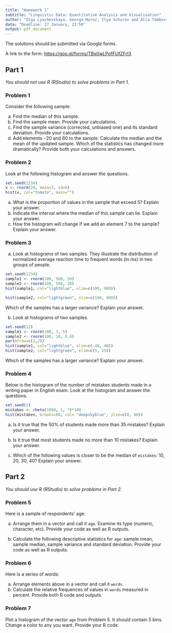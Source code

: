 ```yaml
---
title: "Homework 1"
subtitle: "Linguistic Data: Quantitative Analysis and Visualisation"
author: "Olga Lyashevskaya, George Moroz, Ilya Schurov and Alla Tambovtseva"
date: "Deadline: 27 January, 23:59"
output: pdf_document
---
```

The solutions should be submitted via Google forms. 

A link to the form: <https://goo.gl/forms/TBx0wLPofFUfZFrI3>.

## Part 1

*You should not use R (RStudio) to solve problems in Part 1.*

### Problem 1

Consider the following sample:

\begin{center}
$2$, $8$, $7$, $8$, $1$, $12$, $6$, $4$, $10$, $2$
\end{center}

a. Find the median of this sample.
b. Find the sample mean. Provide your calculations.
c. Find the sample variance (corrected, unbiased one) and its standard deviation. Provide your calculations.
d. Add elements $-20$ and $80$ to the sample. Calculate the median and the mean of the updated sample. Which of the statistics has changed more dramatically? Provide both your calculations and answers. 

### Problem 2

Look at the following histogram and answer the questions.

```r
set.seed(1234)
x <- rnorm(20, mean=3, sd=6)
hist(x, col="tomato", main="")
```

a. What is the proportion of values in the sample that exceed $5$? Explain your answer.
b. Indicate the interval where the median of this sample can lie. Explain your answer.
c. How the histogram will change if we add an element $7$ to the sample? Explain your answer.

### Problem 3
a. Look at histograms of two samples. They illustrate the distribution of normalized average reaction time to frequent words (in ms) in two groups of people.

```r
set.seed(1234)
sample1 <- rnorm(100, 500, 50)
sample2 <- rnorm(100, 500, 20)
hist(sample1, col="lightblue", xlim=c(100, 900))
```

```r
hist(sample2, col="lightgreen", xlim=c(100, 900))
```

Which of the samples has a larger variance? Explain your answer.

\newpage

b. Look at histograms of two samples.

```r
set.seed(12)
sample1 <- rnorm(100, 3, 5)
sample2 <- rnorm(100, 10, 0.8)
par(mfrow=c(2,2))
hist(sample1, col="lightblue", xlim=c(-40, 40))
hist(sample2, col="lightgreen", xlim=c(5, 15))
```

Which of the samples has a larger variance? Explain your answer.

### Problem 4

Below is the histogram of the number of mistakes students made in a writing paper in English exam. Look at the histogram and answer the questions.

```r
set.seed(2)
mistakes <- rbeta(1000, 2, 7)*100
hist(mistakes, breaks=60, col= "deepskyblue", ylim=c(0, 40))
```

a. Is it true that the $50$% of students made more than $35$ mistakes? Explain your answer.

b. Is it true that most students made no more than $10$ mistakes? Explain your answer.

c. Which of the following values is closer to be the median of `mistakes`: $10$, $20$, $30$, $40$? Explain your answer.

## Part 2

*You should use R (RStudio) to solve problems in Part 2.*

### Problem 5

Here is a sample of respondents' age:  

\begin{center}
$44$, $50$, $42$, $64$, $66$, $42$, $72$, $56$, $72$, $54$, $46$, $48$, $48$, $52$, $50$, $66$, $84$.
\end{center}

a. Arrange them in a vector and call it `age`. Examine its type (numeric, character, etc). Provide your code as well as R outputs.

b. Calculate the following descriptive statistics for `age`: sample mean, sample median, sample variance and standard deviation. Provide your code as well as R outputs.

### Problem 6

Here is a series of words: 

\begin{center}
pie, bar, bar, pie, pie, bar, bar, chart.
\end{center}

a. Arrange elements above in a vector and call it `words`.
b. Calculate the relative frequences of values in `words` measured in percent. Provide both R code and outputs.

### Problem 7

Plot a histogram of the vector `age` from Problem 5. It should  contain $5$ bins. Change a color to any you want. Provide your R code.